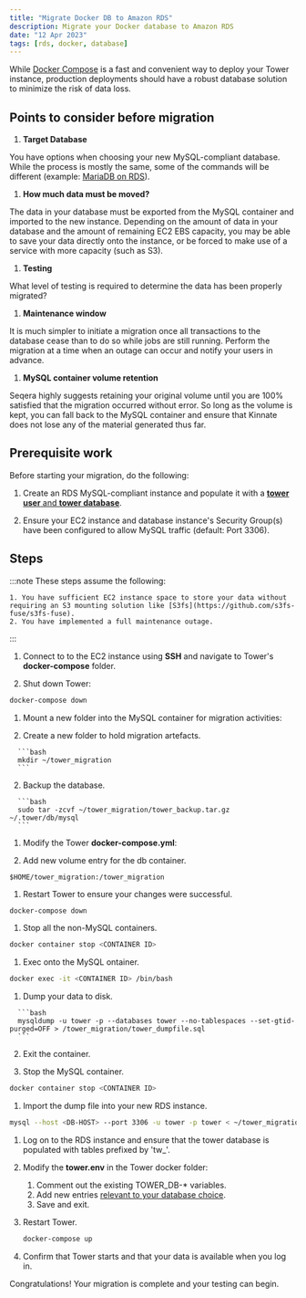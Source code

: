 ```yaml
---
title: "Migrate Docker DB to Amazon RDS"
description: Migrate your Docker database to Amazon RDS
date: "12 Apr 2023"
tags: [rds, docker, database]
---
```


While [Docker Compose](../docker-compose.mdx) is a fast and convenient way to deploy your Tower instance, production deployments should have a robust database solution to minimize the risk of data loss.

## Points to consider before migration

1.  **Target Database**

   You have options when choosing your new MySQL-compliant database. While the process is mostly the same, some of the commands will be different (example: [MariaDB on RDS](../configuration/database_and_redis.mdx#generate-user-and-schema)).

1.  **How much data must be moved?**

   The data in your database must be exported from the MySQL container and imported to the new instance. Depending on the amount of data in your database and the amount of remaining EC2 EBS capacity, you may be able to save your data directly onto the instance, or be forced to make use of a service with more capacity (such as S3).

1.  **Testing**

   What level of testing is required to determine the data has been properly migrated?

1.  **Maintenance window**

   It is much simpler to initiate a migration once all transactions to the database cease than to do so while jobs are still running. Perform the migration at a time when an outage can occur and notify your users in advance.

1.  **MySQL container volume retention**

   Seqera highly suggests retaining your original volume until you are 100% satisfied that the migration occurred without error. So long as the volume is kept, you can fall back to the MySQL container and ensure that Kinnate does not lose any of the material generated thus far.

## Prerequisite work

Before starting your migration, do the following:

1.  Create an RDS MySQL-compliant instance and populate it with a [**tower user** and **tower database**](../configuration/database_and_redis.mdx#generate-user-and-schema).

1.  Ensure your EC2 instance and database instance's Security Group(s) have been configured to allow MySQL traffic (default: Port 3306).

## Steps

:::note
These steps assume the following:

    1. You have sufficient EC2 instance space to store your data without requiring an S3 mounting solution like [S3fs](https://github.com/s3fs-fuse/s3fs-fuse).
    2. You have implemented a full maintenance outage.

:::

1.  Connect to to the EC2 instance using **SSH** and navigate to Tower's **docker-compose** folder.

1.  Shut down Tower:

   ```bash
   docker-compose down
   ```

1.  Mount a new folder into the MySQL container for migration activities:

   1.  Create a new folder to hold migration artefacts.

      ```bash
      mkdir ~/tower_migration
      ```

   2.  Backup the database.

      ```bash
      sudo tar -zcvf ~/tower_migration/tower_backup.tar.gz ~/.tower/db/mysql
      ```

1.  Modify the Tower **docker-compose.yml**:

   1.  Add new volume entry for the db container.

   ```
   $HOME/tower_migration:/tower_migration
   ```

1.  Restart Tower to ensure your changes were successful.

   ```bash
   docker-compose down
   ```

1.  Stop all the non-MySQL containers.

   ```bash
   docker container stop <CONTAINER ID>
   ```

1.  Exec onto the MySQL ontainer.

   ```bash
   docker exec -it <CONTAINER ID> /bin/bash
   ```

   1.  Dump your data to disk.

      ```bash
      mysqldump -u tower -p --databases tower --no-tablespaces --set-gtid-purged=OFF > /tower_migration/tower_dumpfile.sql
      ```

   2.  Exit the container.

1.  Stop the MySQL container.

   ```bash
   docker container stop <CONTAINER ID>
   ```

1.  Import the dump file into your new RDS instance.

   ```bash
   mysql --host <DB-HOST> --port 3306 -u tower -p tower < ~/tower_migration/tower_dumpfile.sql
   ```

1.  Log on to the RDS instance and ensure that the tower database is populated with tables prefixed by 'tw\_'.

1.  Modify the **tower.env** in the Tower docker folder:

    1.  Comment out the existing TOWER_DB-\* variables.
    2.  Add new entries [relevant to your database choice](../configuration/database_and_redis.mdx#configure-towerenv_1).
    3.  Save and exit.

1.  Restart Tower.

    ```bash
    docker-compose up
    ```

1.  Confirm that Tower starts and that your data is available when you log in.

Congratulations! Your migration is complete and your testing can begin.
